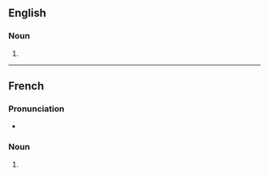 ==English==

===Noun===
{{head|en|noun form}}

# {{plural of|en|burette}}

----

==French==

===Pronunciation===
* {{audio|fr|LL-Q150 (fra)-Lyokoï-burettes.wav|Audio}}

===Noun===
{{head|fr|noun form|g=f}}

# {{plural of|fr|burette}}
